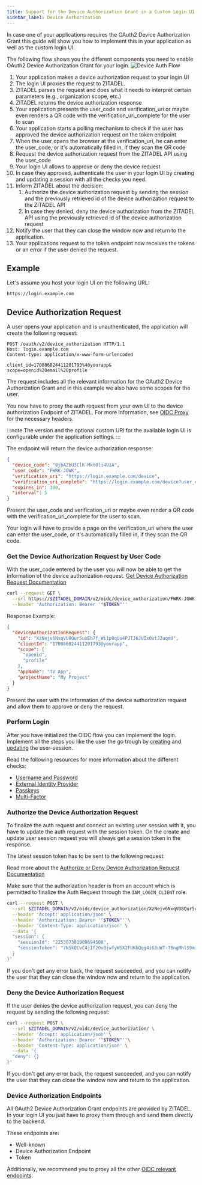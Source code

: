 ```yaml
---
title: Support for the Device Authorization Grant in a Custom Login UI
sidebar_label: Device Authorization
---
```


In case one of your applications requires the OAuth2 Device Authorization Grant this guide will show you how to implement
this in your application as well as the custom login UI.

The following flow shows you the different components you need to enable OAuth2 Device Authorization Grant for your login.
![Device Auth Flow](/img/guides/login-ui/device-auth-flow.png)

1. Your application makes a device authorization request to your login UI
2. The login UI proxies the request to ZITADEL.
3. ZITADEL parses the request and does what it needs to interpret certain parameters (e.g., organization scope, etc.)
4. ZITADEL returns the device authorization response
5. Your application presents the user_code and verification_uri or maybe even renders a QR code with the verification_uri_complete for the user to scan
6. Your application starts a polling mechanism to check if the user has approved the device authorization request on the token endpoint
7. When the user opens the browser at the verification_uri, he can enter the user_code, or it's automatically filled in, if they scan the QR code
8. Request the device authorization request from the ZITADEL API using the user_code
9. Your login UI allows to approve or deny the device request
10. In case they approved, authenticate the user in your login UI by creating and updating a session with all the checks you need.
11. Inform ZITADEL about the decision:
    1. Authorize the device authorization request by sending the session and the previously retrieved id of the device authorization request to the ZITADEL API
    2. In case they denied, deny the device authorization from the ZITADEL API using the previously retrieved id of the device authorization request
12. Notify the user that they can close the window now and return to the application.
13. Your applications request to the token endpoint now receives the tokens or an error if the user denied the request.

## Example

Let's assume you host your login UI on the following URL:
```
https://login.example.com
```

## Device Authorization Request

A user opens your application and is unauthenticated, the application will create the following request:
```HTTP
POST /oauth/v2/device_authorization HTTP/1.1
Host: login.example.com
Content-type: application/x-www-form-urlencoded

client_id=170086824411201793%40yourapp&
scope=openid%20email%20profile
```

The request includes all the relevant information for the OAuth2 Device Authorization Grant and in this example we also have some scopes for the user.

You now have to proxy the auth request from your own UI to the device authorization Endpoint of ZITADEL.
For more information, see [OIDC Proxy](./typescript-repo#oidc-proxy) for the necessary headers.

:::note
The version and the optional custom URI for the available login UI is configurable under the application settings.
:::

The endpoint will return the device authorization response:
```json
{
  "device_code": "0jbAZbU3ClK-Mkt0li4U1A",
  "user_code": "FWRK-JGWK",
  "verification_uri": "https://login.example.com/device",
  "verification_uri_complete": "https://login.example.com/device?user_code=FWRK-JGWK",
  "expires_in": 300,
  "interval": 5
}
```

Present the user_code and verification_uri or maybe even render a QR code with the verification_uri_complete for the user to scan.

Your login will have to provide a page on the verification_uri where the user can enter the user_code, or it's automatically filled in, if they scan the QR code.

### Get the Device Authorization Request by User Code

With the user_code entered by the user you will now be able to get the information of the device authorization request.
[Get Device Authorization Request Documentation](/docs/apis/resources/oidc_service_v2/oidc-service-get-device-authorization-request)

```bash
curl --request GET \
  --url https://$ZITADEL_DOMAIN/v2/oidc/device_authorization/FWRK-JGWK \
  --header 'Authorization: Bearer '"$TOKEN"''
```

Response Example:

```json
{
  "deviceAuthorizationRequest": {
    "id": "XzNejv6NxqVU8Qur5uxEh7f_Wi1p0qUu4PJTJ6JUIx0xtJ2uqmU",
    "clientId": "170086824411201793@yourapp",
    "scope": [
      "openid",
      "profile"
    ],
    "appName": "TV App",
    "projectName": "My Project"
  }
}
```

Present the user with the information of the device authorization request and allow them to approve or deny the request.

### Perform Login

After you have initialized the OIDC flow you can implement the login.
Implement all the steps you like the user the go trough by [creating](/docs/apis/resources/session_service_v2/session-service-create-session) and [updating](/docs/apis/resources/session_service/session-service-set-session) the user-session.

Read the following resources for more information about the different checks:
- [Username and Password](./username-password)
- [External Identity Provider](./external-login)
- [Passkeys](./passkey)
- [Multi-Factor](./mfa)

### Authorize the Device Authorization Request

To finalize the auth request and connect an existing user session with it, you have to update the auth request with the session token.
On the create and update user session request you will always get a session token in the response.

The latest session token has to be sent to the following request:

Read more about the [Authorize or Deny Device Authorization Request Documentation](/docs/apis/resources/oidc_service_v2/oidc-service-authorize-device-authorization)

Make sure that the authorization header is from an account which is permitted to finalize the Auth Request through the `IAM_LOGIN_CLIENT` role.
```bash
curl --request POST \
  --url $ZITADEL_DOMAIN/v2/oidc/device_authorization/XzNejv6NxqVU8Qur5uxEh7f_Wi1p0qUu4PJTJ6JUIx0xtJ2uqmU \
  --header 'Accept: application/json' \
  --header 'Authorization: Bearer '"$TOKEN"''\
  --header 'Content-Type: application/json' \
  --data '{
  "session": {
    "sessionId": "225307381909694508",
    "sessionToken": "7N5kQCvC4jIf2OuBjwfyWSX2FUKbQqg4iG3uWT-TBngMhlS9miGUwpyUaN0HJ8OcbSzk4QHZy_Bvvv"
  }
}'
```

If you don't get any error back, the request succeeded, and you can notify the user that they can close the window now and return to the application.

### Deny the Device Authorization Request

If the user denies the device authorization request, you can deny the request by sending the following request:

```bash
curl --request POST \
  --url $ZITADEL_DOMAIN/v2/oidc/device_authorization/ \
  --header 'Accept: application/json' \
  --header 'Authorization: Bearer '"$TOKEN"''\
  --header 'Content-Type: application/json' \
  --data '{
  "deny": {}
}'
```

If you don't get any error back, the request succeeded, and you can notify the user that they can close the window now and return to the application.

### Device Authorization Endpoints

All OAuth2 Device Authorization Grant endpoints are provided by ZITADEL. In your login UI you just have to proxy them through and send them directly to the backend.

These endpoints are:
- Well-known
- Device Authorization Endpoint
- Token

Additionally, we recommend you to proxy all the other [OIDC relevant endpoints](./oidc-standard#endpoints).